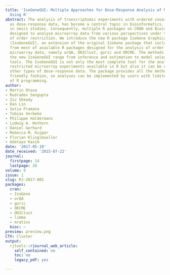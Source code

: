 ```yaml
---
title: 'IsoGeneGUI: Multiple Approaches for Dose-Response Analysis of Microarray Data
  Using R'
abstract: The analysis of transcriptomic experiments with ordered covariates, such
  as dose-response data, has become a central topic in bioinformatics, in particular
  in omics studies. Consequently, multiple R packages on CRAN and Bioconductor are
  designed to analyse microarray data from various perspectives under the assumption
  of order restriction. We introduce the new R package IsoGene Graphical User Interface
  (IsoGeneGUI), an extension of the original IsoGene package that includes methods
  from most of available R packages designed for the analysis of order restricted
  microarray data, namely orQA, ORIClust, goric and ORCME. The methods included in
  the new IsoGeneGUI range from inference and estimation to model selection and clustering
  tools. The IsoGeneGUI is not only the most complete tool for the analysis of order
  restricted microarray experiments available in R but also it can be used to analyse
  other types of dose-response data. The package provides all the methods in a user
  friendly fashion, so analyses can be implemented by users with limited knowledge
  of R programming.
author:
- Martin Otava
- Rudradev Sengupta
- Ziv Shkedy
- Dan Lin
- Setia Pramana
- Tobias Verbeke
- Philippe Haldermans
- Ludwig A. Hothorn
- Daniel Gerhard
- Rebecca M. Kuiper
- Florian Klinglmueller
- Adetayo Kasim
date: '2017-05-10'
date_received: '2015-07-22'
journal:
  firstpage: 14
  lastpage: 26
volume: 9
issue: 1
slug: RJ-2017-002
packages:
  cran:
  - IsoGene
  - orQA
  - goric
  - ORCME
  - ORIClust
  - limma
  - mratios
  bioc: ~
preview: preview.png
CTV: Cluster
output:
  rjtools::rjournal_web_article:
    self_contained: no
    toc: no
    legacy_pdf: yes

---
```

